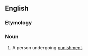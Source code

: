 ==English==

===Etymology===
{{suffix|en|punish|ee}}

===Noun===
{{en-noun}}

# A person undergoing [[punishment]].